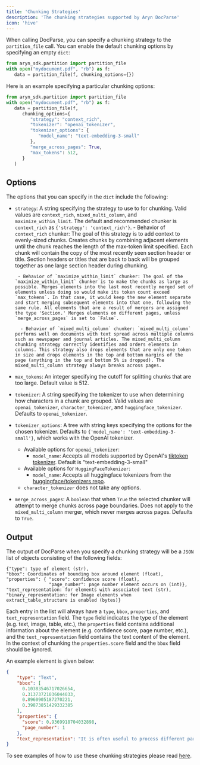 ```yaml
---
title: 'Chunking Strategies'
description: 'The chunking strategies supported by Aryn DocParse'
icon: 'hive'
---
```




When calling DocParse, you can specify a chunking strategy to the `partition_file` call. You can enable the default chunking options by specifying an empty `dict`:

```python
from aryn_sdk.partition import partition_file
with open("mydocument.pdf", "rb") as f:
   data = partition_file(f, chunking_options={})
```

Here is an example specifying a particular chunking options:

```python
from aryn_sdk.partition import partition_file
with open("mydocument.pdf", "rb") as f:
   data = partition_file(f, 
      chunking_options={
         "strategy": "context_rich",
         "tokenizer": "openai_tokenizer",
         "tokenizer_options": {
            "model_name": "text-embedding-3-small"
         },
         "merge_across_pages": True,
         "max_tokens": 512,
      }
   )
```

## Options 
The options that you can specify in the `dict` include the following: 

 - `strategy`: A string specifying the strategy to use to for chunking. Valid values are `context_rich`, `mixed_multi_column`, and `maximize_within_limit`. The default and recommended chunker is `context_rich` as `{'strategy': 'context_rich'}`.
        - Behavior of `context_rich` chunker: The goal of this strategy is to add context to evenly-sized chunks. Creates chunks by combining adjacent elements until the chunk reaches the length of the max-token limit specified. Each chunk will contain the copy of the most recently seen section header or title. Section headers or titles that are back to back will be grouped together as one large section header during chunking. 

        - Behavior of `maximize_within_limit` chunker: The goal of the `maximize_within_limit` chunker is to make the chunks as large as possible. Merges elements into the last most recently merged set of elements unless doing so would make its token count exceed `max_tokens`. In that case, it would keep the new element separate and start merging subsequent elements into that one, following the same rule. All elements that are a result of mergers are assigned the type 'Section.' Merges elements on different pages, unless `merge_across_pages` is set to `False`.

         - Behavior of `mixed_multi_column` chunker: `mixed_multi_column` performs well on documents with text spread across multiple columns such as newspaper and journal articles. The mixed_multi_column chunking strategy correctly identifies and orders elements in columns. This strategy also drops elements that are only one token in size and drops elements in the top and bottom margins of the page (anything in the top and bottom 5% is dropped). The mixed_multi_column strategy always breaks across pages.
- `max_tokens`: An integer specifying the cutoff for splitting chunks that are too large. Default value is 512.
- `tokenizer`: A string specifying the tokenizer to use when determining how characters in a chunk are grouped. Valid values are `openai_tokenizer`, `character_tokenizer`, and `huggingface_tokenizer`. Defaults to `openai_tokenizer`.
- `tokenizer_options`: A tree with string keys specifying the options for the chosen tokenizer. Defaults to `{'model_name': 'text-embedding-3-small'}`, which works with the OpenAI tokenizer.
    - Available options for `openai_tokenizer`:
        - `model_name`: Accepts all models supported by OpenAI's [tiktoken tokenizer](https://github.com/openai/tiktoken). Default is "text-embedding-3-small"
    - Available options for `HuggingFaceTokenizer`:
        - `model_name`: Accepts all huggingface tokenizers from the [huggingface/tokenizers repo](https://github.com/huggingface/tokenizers).
    - `character_tokenizer` does not take any options.
- `merge_across_pages`: A `boolean` that when `True` the selected chunker will attempt to merge chunks across page boundaries. Does not apply to the `mixed_multi_column` merger, which never merges across pages. Defaults to `True`.


## Output 
The output of DocParse when you specify a chunking strategy will be a `JSON` list of objects consisting of the following fields:

```text
{"type": type of element (str),
"bbox": Coordinates of bounding box around element (float),
"properties": { "score": confidence score (float),
                "page_number": page number element occurs on (int)},
"text_representation: for elements with associated text (str),
"binary_representation: for Image elements when extract_table_structure is enabled (bytes)}
```

Each entry in the list will always have a `type`, `bbox`, `properties`, and `text_representation` field. The `type` field indicates the type of the element (e.g. text, image, table, etc.), the `properties` field contains additional information about the element (e.g. confidence score, page number, etc.), and the `text_representation` field contains the text content of the element. In the context of chunking the `properties.score` field and the `bbox` field should be ignored. 

An example element is given below:

```json
{
    "type": "Text",
    "bbox": [
      0.10383546717026654,
      0.31373721036044033,
      0.8960905187270221,
      0.39873851429332385
    ],
    "properties": {
      "score": 0.9369918704032898,
      "page_number": 1
    },
    "text_representation": "It is often useful to process different parts of a document separately. For example you\nmight want to process tables differently than text paragraphs, and typically small chunks\nof text are embedded separately for vector search. In Aryn DocParse, these\nchunks are called elements.\n"
}
```

To see examples of how to use these chunking strategies please read [here](/docparse/chunking_tutorial).